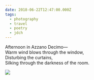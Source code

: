 ```yaml
---
date: 2018-06-22T12:47:00.000Z
tags:
  - photography
  - travel
  - poetry
  - jdch
---
```

Afternoon in Azzano Decimo—<br/>
Warm wind blows through the window,<br/>
Disturbing the curtains,<br/>
Silking through the darkness of the room.

![](../../assets/photos/20180622-IMG_1145.jpg)
